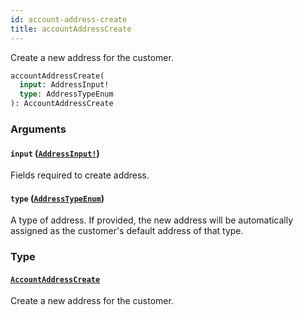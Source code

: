 ```yaml
---
id: account-address-create
title: accountAddressCreate
---
```


Create a new address for the customer.

```graphql
accountAddressCreate(
  input: AddressInput!
  type: AddressTypeEnum
): AccountAddressCreate

```

### Arguments

#### `input` ([`AddressInput!`](/developer/api-reference/inputs/address-input))

Fields required to create address.

#### `type` ([`AddressTypeEnum`](/developer/api-reference/enums/address-type-enum))

A type of address. If provided, the new address will be automatically assigned as the customer's default address of that type.

### Type

#### [`AccountAddressCreate`](/developer/api-reference/objects/account-address-create)

Create a new address for the customer.
